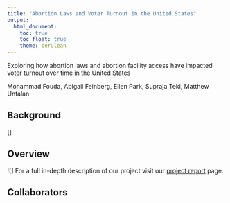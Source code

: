 ```yaml
---
title: "Abortion Laws and Voter Turnout in the United States"
output: 
  html_document:
    toc: true
    toc_float: true
    theme: cerulean
---
```


Exploring how abortion laws and abortion facility access have impacted voter turnout over time in the United States

Mohammad Fouda, Abigail Feinberg, Ellen Park, Supraja Teki, Matthew Untalan 

## Background 
[]

## Overview 
![]
For a full in-depth description of our project visit our [project report](report.html) page. 

## Collaborators

